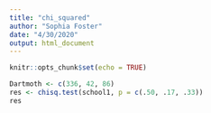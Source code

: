```yaml
---
title: "chi_squared"
author: "Sophia Foster"
date: "4/30/2020"
output: html_document
---
```


```r
knitr::opts_chunk$set(echo = TRUE)
```

```r
Dartmoth <- c(336, 42, 86)
res <- chisq.test(school1, p = c(.50, .17, .33))
res
```

